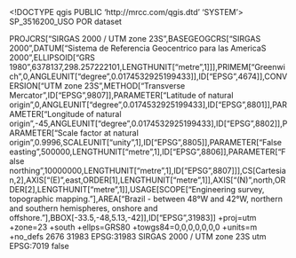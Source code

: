 <!DOCTYPE qgis PUBLIC 'http://mrcc.com/qgis.dtd' 'SYSTEM'>
<qgis version="3.40.9-Bratislava">
  <identifier>SP_3516200_USO</identifier>
  <parentidentifier></parentidentifier>
  <language>POR</language>
  <type>dataset</type>
  <title>SP_3516200_USO</title>
  <abstract></abstract>
  <contact>
    <name></name>
    <organization></organization>
    <position></position>
    <voice></voice>
    <fax></fax>
    <email></email>
    <role></role>
  </contact>
  <links/>
  <dates/>
  <fees></fees>
  <encoding></encoding>
  <crs>
    <spatialrefsys nativeFormat="Wkt">
      <wkt>PROJCRS["SIRGAS 2000 / UTM zone 23S",BASEGEOGCRS["SIRGAS 2000",DATUM["Sistema de Referencia Geocentrico para las AmericaS 2000",ELLIPSOID["GRS 1980",6378137,298.257222101,LENGTHUNIT["metre",1]]],PRIMEM["Greenwich",0,ANGLEUNIT["degree",0.0174532925199433]],ID["EPSG",4674]],CONVERSION["UTM zone 23S",METHOD["Transverse Mercator",ID["EPSG",9807]],PARAMETER["Latitude of natural origin",0,ANGLEUNIT["degree",0.0174532925199433],ID["EPSG",8801]],PARAMETER["Longitude of natural origin",-45,ANGLEUNIT["degree",0.0174532925199433],ID["EPSG",8802]],PARAMETER["Scale factor at natural origin",0.9996,SCALEUNIT["unity",1],ID["EPSG",8805]],PARAMETER["False easting",500000,LENGTHUNIT["metre",1],ID["EPSG",8806]],PARAMETER["False northing",10000000,LENGTHUNIT["metre",1],ID["EPSG",8807]]],CS[Cartesian,2],AXIS["(E)",east,ORDER[1],LENGTHUNIT["metre",1]],AXIS["(N)",north,ORDER[2],LENGTHUNIT["metre",1]],USAGE[SCOPE["Engineering survey, topographic mapping."],AREA["Brazil - between 48°W and 42°W, northern and southern hemispheres, onshore and offshore."],BBOX[-33.5,-48,5.13,-42]],ID["EPSG",31983]]</wkt>
      <proj4>+proj=utm +zone=23 +south +ellps=GRS80 +towgs84=0,0,0,0,0,0,0 +units=m +no_defs</proj4>
      <srsid>2676</srsid>
      <srid>31983</srid>
      <authid>EPSG:31983</authid>
      <description>SIRGAS 2000 / UTM zone 23S</description>
      <projectionacronym>utm</projectionacronym>
      <ellipsoidacronym>EPSG:7019</ellipsoidacronym>
      <geographicflag>false</geographicflag>
    </spatialrefsys>
  </crs>
  <extent>
    <spatial crs="EPSG:31983" maxy="0" maxx="0" maxz="0" miny="0" minz="0" dimensions="2" minx="0"/>
    <temporal>
      <period>
        <start></start>
        <end></end>
      </period>
    </temporal>
  </extent>
</qgis>
